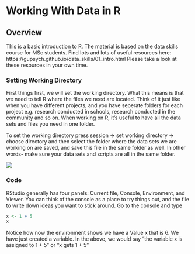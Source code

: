 # Working With Data in R

## Overview

This is a basic introduction to R. The material is based on the data skills course for MSc students. Find lots and lots of useful resources here: https://gupsych.github.io/data_skills/01_intro.html Please take a look at these resources in your own time.

### Setting Working Directory

First things first, we will set the working directory. What this means is that we need to tell R where the files we need are located. Think of it just like when you have different projects, and you have seperate folders for each project e.g. research conducted in schools, research conducted in the community and so on. When working on R, it's useful to have all the data sets and files you need in one folder.

To set the working directory press session -> set working directory -> choose directory and then select the folder where the data sets we are working on are saved, and save this file in the same folder as well. In other words- make sure your data sets and scripts are all in the same folder.

<img src="images/setwd.gif">

### Code

RStudio generally has four panels: Current file, Console, Environment, and Viewer. You can think of the console as a place to try things out, and the file to write down ideas you want to stick around. Go to the console and type

```r
x <- 1 + 5
x
```

Notice how now the environment shows we have a Value x that is 6. We have just created a variable. In the above, we would say “the variable x is assigned to 1 + 5” or “x gets 1 + 5”